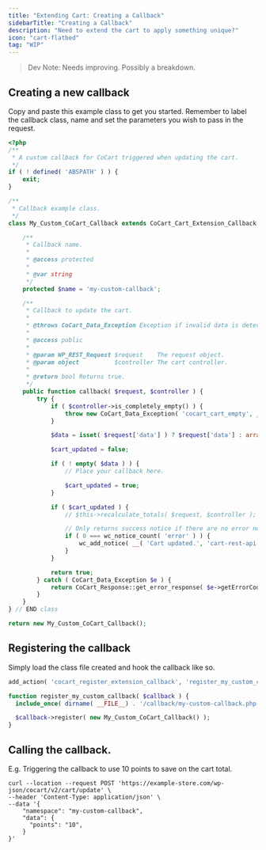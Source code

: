 ```yaml
---
title: "Extending Cart: Creating a Callback"
sidebarTitle: "Creating a Callback"
description: "Need to extend the cart to apply something unique?"
icon: "cart-flatbed"
tag: "WIP"
---
```


> Dev Note: Needs improving. Possibly a breakdown.

## Creating a new callback

Copy and paste this example class to get you started. Remember to label the callback class, name and set the parameters you wish to pass in the request.

```php Callback Class Example [expandable]
<?php
/**
 * A custom callback for CoCart triggered when updating the cart.
 */
if ( ! defined( 'ABSPATH' ) ) {
	exit;
}

/**
 * Callback example class.
 */
class My_Custom_CoCart_Callback extends CoCart_Cart_Extension_Callback {

	/**
	 * Callback name.
	 *
	 * @access protected
	 *
	 * @var string
	 */
	protected $name = 'my-custom-callback';

	/**
	 * Callback to update the cart.
	 *
	 * @throws CoCart_Data_Exception Exception if invalid data is detected.
	 *
	 * @access public
	 *
	 * @param WP_REST_Request $request    The request object.
	 * @param object          $controller The cart controller.
	 *
	 * @return bool Returns true.
	 */
	public function callback( $request, $controller ) {
		try {
			if ( $controller->is_completely_empty() ) {
				throw new CoCart_Data_Exception( 'cocart_cart_empty', __( 'Cart is empty. Please add items to cart first.', 'cart-rest-api-for-woocommerce' ), 404 );
			}

			$data = isset( $request['data'] ) ? $request['data'] : array(); // Custom parameter.

			$cart_updated = false;

			if ( ! empty( $data ) ) {
				// Place your callback here.

				$cart_updated = true;
			}

			if ( $cart_updated ) {
				// $this->recalculate_totals( $request, $controller ); // Uncomment if you need to recalculate the cart totals.

				// Only returns success notice if there are no error notices. - Feel free to change the message response.
				if ( 0 === wc_notice_count( 'error' ) ) {
					wc_add_notice( __( 'Cart updated.', 'cart-rest-api-for-woocommerce' ), 'success' );
				}
			}

			return true;
		} catch ( CoCart_Data_Exception $e ) {
			return CoCart_Response::get_error_response( $e->getErrorCode(), $e->getMessage(), $e->getCode(), $e->getAdditionalData() );
		}
	}
} // END class

return new My_Custom_CoCart_Callback();
```

## Registering the callback

Simply load the class file created and hook the callback like so.

```php
add_action( 'cocart_register_extension_callback', 'register_my_custom_callback' );

function register_my_custom_callback( $callback ) {
  include_once( dirname( __FILE__) . '/callback/my-custom-callback.php' );

  $callback->register( new My_Custom_CoCart_Callback() );
}
```

## Calling the callback.

E.g. Triggering the callback to use 10 points to save on the cart total.

```
curl --location --request POST 'https://example-store.com/wp-json/cocart/v2/cart/update' \
--header 'Content-Type: application/json' \
--data '{
    "namespace": "my-custom-callback",
    "data": {
      "points": "10",
    }
}'
```
